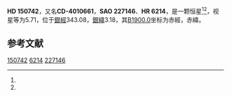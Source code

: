 {{Starbox begin
| name = HD 150742
}}
{{Starbox observe
| epoch = [[J2000.0|J2000.0]]
| constell = {{星座名待查}}<ref name=SIMBAD>{{cite web
 | url=http://simbad.u-strasbg.fr/simbad/sim-id?Ident=HR+6214
 | title =Pulsating variable Star
 | publisher=Centre de Données astronomiques de Strasbourg
 | work=SIMBAD
 | accessdate=2012-07-13}}</ref><ref name=DATA>{{cite web
 | url=http://vizier.u-strasbg.fr/viz-bin/VizieR-5?-out.add=.&-source=5050&-corr=PK=HR&-out.max=9999&HR=6214
 | title=VizieR Detailed Page
 | accessdate=2012-07-13
 | archive-date=2016-03-04
 | archive-url=https://web.archive.org/web/20160304224037/http://vizier.u-strasbg.fr/viz-bin/VizieR-5?-out.add=.&-source=5050&-corr=PK=HR&-out.max=9999&HR=6214
 | dead-url=no
 }}</ref>
| 星官 = 
| ra = {{RA|16|44|42.6}}<ref name=SIMBAD /><ref name=DATA />
| dec = {{DEC|-40|50|23}}<ref name=SIMBAD /><ref name=DATA />
| appmag_v = 5.71<ref name=SIMBAD /><ref name=DATA />
}}
{{Starbox character
| class = B3V<ref name=SIMBAD /><ref name=DATA />
| b-v = -0.12<ref name=SIMBAD /><ref name=DATA />
| u-b = -0.63<ref name=SIMBAD /><ref name=DATA />
| r-i = <ref name=SIMBAD /><ref name=DATA />
| variable = 
}}
{{Starbox astrometry
| radial_v = -0.63
| prop_mo_ra = 12
| parallax = 
| p_error = 
}}
{{Starbox catalog
| names =CD-4010661，[[SAO星表|SAO]] 227146，[[HD星表|HD]] 150742，[[HR星表|HR]] 6214}}
{{Starbox reference |Simbad=HR+6214}}
{{Starbox end}}

'''HD 150742'''，又名'''CD-4010661'''，'''SAO 227146'''、'''HR 6214'''，是一颗恒星<ref name=SIMBAD /><ref name=DATA />，视星等为5.71，位于[[銀道座標系|銀經]]343.08，[[銀道座標系|銀緯]]3.18，其[[B1900.0|B1900.0]]坐标为赤經{{RA|16|37|46.9}}，赤緯{{DEC|-40|3.18|5}}。

== 参考文献 ==
{{reflist}}

{{star-stub}}

[[Category:HD和HDE天體|150742]]
[[Category:HR天體|6214]]
[[Category:SAO天體|227146]]